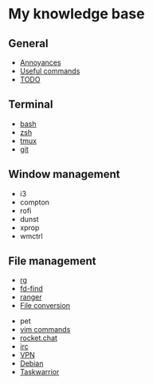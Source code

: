 = My knowledge base =

== General ==

* [[Annoyances]]
* [[Useful commands]]
* [[TODO]]

== Terminal ==

* [[bash]]
* [[zsh]]
* [[tmux]]
* [[git]]

== Window management ==

* i3
* compton
* rofi
* dunst
* xprop
* wmctrl

== File management ==

* [[rg]]
* [[fd-find]]
* [[ranger]]
* [[File conversion]]

* pet
* [[vim commands]]
* [[rocket.chat]]
* [[irc]]
* [[VPN]]
* [[Debian]]
* [[Taskwarrior]]
